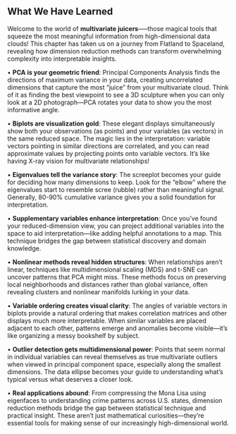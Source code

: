 ## What We Have Learned

Welcome to the world of **multivariate juicers**--—those magical tools that squeeze the most meaningful information from high-dimensional data clouds! This chapter has taken us on a journey from Flatland to Spaceland, revealing how dimension reduction methods can transform overwhelming complexity into interpretable insights.

• **PCA is your geometric friend**: Principal Components Analysis finds the directions of maximum variance in your data, creating uncorrelated dimensions that capture the most "juice" from your multivariate cloud. Think of it as finding the best viewpoint to see a 3D sculpture when you can only look at a 2D photograph—PCA rotates your data to show you the most informative angle.

• **Biplots are visualization gold**: These elegant displays simultaneously show both your observations (as points) and your variables (as vectors) in the same reduced space. The magic lies in the interpretation: variable vectors pointing in similar directions are correlated, and you can read approximate values by projecting points onto variable vectors. It's like having X-ray vision for multivariate relationships!

• **Eigenvalues tell the variance story**: The screeplot becomes your guide for deciding how many dimensions to keep. Look for the "elbow" where the eigenvalues start to resemble scree (rubble) rather than meaningful signal. Generally, 80-90% cumulative variance gives you a solid foundation for interpretation.

• **Supplementary variables enhance interpretation**: Once you've found your reduced-dimension view, you can project additional variables into the space to aid interpretation—like adding helpful annotations to a map. This technique bridges the gap between statistical discovery and domain knowledge.

• **Nonlinear methods reveal hidden structures**: When relationships aren't linear, techniques like multidimensional scaling (MDS) and t-SNE can uncover patterns that PCA might miss. These methods focus on preserving local neighborhoods and distances rather than global variance, often revealing clusters and nonlinear manifolds lurking in your data.

• **Variable ordering creates visual clarity**: The angles of variable vectors in biplots provide a natural ordering that makes correlation matrices and other displays much more interpretable. When similar variables are placed adjacent to each other, patterns emerge and anomalies become visible—it's like organizing a messy bookshelf by subject.

• **Outlier detection gets multidimensional power**: Points that seem normal in individual variables can reveal themselves as true multivariate outliers when viewed in principal component space, especially along the smallest dimensions. The data ellipse becomes your guide to understanding what's typical versus what deserves a closer look.

• **Real applications abound**: From compressing the Mona Lisa using eigenfaces to understanding crime patterns across U.S. states, dimension reduction methods bridge the gap between statistical technique and practical insight. These aren't just mathematical curiosities—they're essential tools for making sense of our increasingly high-dimensional world.